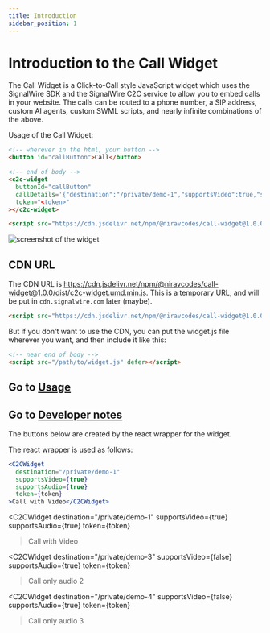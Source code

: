 ```yaml
---
title: Introduction
sidebar_position: 1
---
```


# Introduction to the Call Widget

The Call Widget is a Click-to-Call style JavaScript widget which uses the SignalWire SDK and the SignalWire C2C service 
to allow you to embed calls in your website. 
The calls can be routed to a phone number, a SIP address, custom AI agents, custom SWML scripts, and nearly infinite combinations of the above.

Usage of the Call Widget:

```html
<!-- wherever in the html, your button -->
<button id="callButton">Call</button>

<!-- end of body -->
<c2c-widget
  buttonId="callButton"
  callDetails='{"destination":"/private/demo-1","supportsVideo":true,"supportsAudio":true}'
  token="<token>"
></c2c-widget>

<script src="https://cdn.jsdelivr.net/npm/@niravcodes/call-widget@1.0.0/dist/c2c-widget.umd.min.js" defer></script>
```

![screenshot of the widget](./screenshot.png)

## CDN URL

The CDN URL is https://cdn.jsdelivr.net/npm/@niravcodes/call-widget@1.0.0/dist/c2c-widget.umd.min.js. This is a temporary URL, and will be put in `cdn.signalwire.com` later (maybe).

```html
<script src="https://cdn.jsdelivr.net/npm/@niravcodes/call-widget@1.0.0/dist/c2c-widget.umd.min.js" defer></script>
```

But if you don't want to use the CDN, you can put the widget.js file wherever you want, and then include it like this:

```html
<!-- near end of body -->
<script src="/path/to/widget.js" defer></script>
```


## Go to [Usage](usage/index.mdx)

## Go to [Developer notes](developer/index.mdx)


The buttons below are created by the react wrapper for the widget. 

The react wrapper is used as follows:


```jsx
<C2CWidget
  destination="/private/demo-1"
  supportsVideo={true}
  supportsAudio={true}
  token={token}
>Call with Video</C2CWidget>
```

<C2CWidget
  destination="/private/demo-1"
  supportsVideo={true}
  supportsAudio={true}
  token={token}
>Call with Video</C2CWidget>

<C2CWidget
  destination="/private/demo-3"
  supportsVideo={false}
  supportsAudio={true}
  token={token}
>Call only audio 2</C2CWidget>

<C2CWidget
  destination="/private/demo-4"
  supportsVideo={false}
  supportsAudio={true}
  token={token}
>Call only audio 3</C2CWidget>
